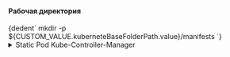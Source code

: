 


<h4>Рабочая директория</h4>
<CodeBlock language="bash">
    {dedent`
        mkdir -p ${CUSTOM_VALUE.kuberneteBaseFolderPath.value}/manifests
    `}
</CodeBlock>

<details className="custom-gray-block">
<summary>Static Pod Kube-Controller-Manager</summary>

<h4>Генерация манифеста</h4>
<CodeBlock language="bash">
    {dedent`
      cat <<EOF > ${CUSTOM_VALUE.kuberneteBaseFolderPath.value}/manifests/kube-controller-manager.yaml
      apiVersion: v1
      kind: Pod
      metadata:
        creationTimestamp: null
        labels:
          component: kube-controller-manager
          tier: control-plane
        name: kube-controller-manager
        namespace: kube-system
      spec:
        containers:
        - command:
          - kube-controller-manager
          - --allocate-node-cidrs=${KUBE_CONTROLLER_MANAGER_ARGS.allocateNodeCidrs.value}
          - --allow-untagged-cloud=${KUBE_CONTROLLER_MANAGER_ARGS.allowUntaggedCloud.value}
          - --attach-detach-reconcile-sync-period=${KUBE_CONTROLLER_MANAGER_ARGS.attachDetachReconcileSyncPeriod.value}
          - --authentication-kubeconfig=${KUBE_CONTROLLER_MANAGER_ARGS.authenticationKubeconfig.value}
          - --authentication-skip-lookup=${KUBE_CONTROLLER_MANAGER_ARGS.authenticationSkipLookup.value}
          - --authentication-token-webhook-cache-ttl=${KUBE_CONTROLLER_MANAGER_ARGS.authenticationTokenWebhookCacheTtl.value}
          - --authentication-tolerate-lookup-failure=${KUBE_CONTROLLER_MANAGER_ARGS.authenticationTolerateLookupFailure.value}
          - --authorization-always-allow-paths=${KUBE_CONTROLLER_MANAGER_ARGS.authorizationAlwaysAllowPaths.value}
          - --authorization-kubeconfig=${KUBE_CONTROLLER_MANAGER_ARGS.authorizationKubeconfig.value}
          - --authorization-webhook-cache-authorized-ttl=${KUBE_CONTROLLER_MANAGER_ARGS.authorizationWebhookCacheAuthorizedTtl.value}
          - --authorization-webhook-cache-unauthorized-ttl=${KUBE_CONTROLLER_MANAGER_ARGS.authorizationWebhookCacheUnauthorizedTtl.value}
          - --bind-address=${KUBE_CONTROLLER_MANAGER_ARGS.bindAddress.value}
          - --cidr-allocator-type=${KUBE_CONTROLLER_MANAGER_ARGS.cidrAllocatorType.value}
          - --client-ca-file=${KUBE_CONTROLLER_MANAGER_ARGS.clientCaFile.value}
          - --cloud-provider=${KUBE_CONTROLLER_MANAGER_ARGS.cloudProvider.value}
          - --cloud-provider-gce-lb-src-cidrs=${KUBE_CONTROLLER_MANAGER_ARGS.cloudProviderGceLbSrcCidrs.value}
          - --cluster-signing-cert-file=${KUBE_CONTROLLER_MANAGER_ARGS.clusterSigningCertFile.value}
          - --cluster-signing-duration=${KUBE_CONTROLLER_MANAGER_ARGS.clusterSigningDuration.value}
          - --cluster-signing-key-file=${KUBE_CONTROLLER_MANAGER_ARGS.clusterSigningKeyFile.value}
          - --concurrent-cron-job-syncs=${KUBE_CONTROLLER_MANAGER_ARGS.concurrentCronJobSyncs.value}
          - --concurrent-deployment-syncs=${KUBE_CONTROLLER_MANAGER_ARGS.concurrentDeploymentSyncs.value}
          - --concurrent-endpoint-syncs=${KUBE_CONTROLLER_MANAGER_ARGS.concurrentEndpointSyncs.value}
          - --concurrent-ephemeralvolume-syncs=${KUBE_CONTROLLER_MANAGER_ARGS.concurrentEphemeralvolumeSyncs.value}
          - --concurrent-gc-syncs=${KUBE_CONTROLLER_MANAGER_ARGS.concurrentGcSyncs.value}
          - --concurrent-horizontal-pod-autoscaler-syncs=${KUBE_CONTROLLER_MANAGER_ARGS.concurrentHorizontalPodAutoscalerSyncs.value}
          - --concurrent-job-syncs=${KUBE_CONTROLLER_MANAGER_ARGS.concurrentJobSyncs.value}
          - --concurrent-namespace-syncs=${KUBE_CONTROLLER_MANAGER_ARGS.concurrentNamespaceSyncs.value}
          - --concurrent-rc-syncs=${KUBE_CONTROLLER_MANAGER_ARGS.concurrentRcSyncs.value}
          - --concurrent-replicaset-syncs=${KUBE_CONTROLLER_MANAGER_ARGS.concurrentReplicasetSyncs.value}
          - --concurrent-resource-quota-syncs=${KUBE_CONTROLLER_MANAGER_ARGS.concurrentResourceQuotaSyncs.value}
          - --concurrent-service-endpoint-syncs=${KUBE_CONTROLLER_MANAGER_ARGS.concurrentServiceEndpointSyncs.value}
          - --concurrent-service-syncs=${KUBE_CONTROLLER_MANAGER_ARGS.concurrentServiceSyncs.value}
          - --concurrent-serviceaccount-token-syncs=${KUBE_CONTROLLER_MANAGER_ARGS.concurrentServiceaccountTokenSyncs.value}
          - --concurrent-statefulset-syncs=${KUBE_CONTROLLER_MANAGER_ARGS.concurrentStatefulsetSyncs.value}
          - --concurrent-ttl-after-finished-syncs=${KUBE_CONTROLLER_MANAGER_ARGS.concurrentTtlAfterFinishedSyncs.value}
          - --concurrent-validating-admission-policy-status-syncs=${KUBE_CONTROLLER_MANAGER_ARGS.concurrentValidatingAdmissionPolicyStatusSyncs.value}
          - --configure-cloud-routes=${KUBE_CONTROLLER_MANAGER_ARGS.configureCloudRoutes.value}
          - --contention-profiling=${KUBE_CONTROLLER_MANAGER_ARGS.contentionProfiling.value}
          - --controller-start-interval=${KUBE_CONTROLLER_MANAGER_ARGS.controllerStartInterval.value}
          - --controllers=${KUBE_CONTROLLER_MANAGER_ARGS.controllers.value}
          - --disable-attach-detach-reconcile-sync=${KUBE_CONTROLLER_MANAGER_ARGS.disableAttachDetachReconcileSync.value}
          - --disable-force-detach-on-timeout=${KUBE_CONTROLLER_MANAGER_ARGS.disableForceDetachOnTimeout.value}
          - --enable-dynamic-provisioning=${KUBE_CONTROLLER_MANAGER_ARGS.enableDynamicProvisioning.value}
          - --enable-garbage-collector=${KUBE_CONTROLLER_MANAGER_ARGS.enableGarbageCollector.value}
          - --enable-hostpath-provisioner=${KUBE_CONTROLLER_MANAGER_ARGS.enableHostpathProvisioner.value}
          - --enable-leader-migration=${KUBE_CONTROLLER_MANAGER_ARGS.enableLeaderMigration.value}
          - --endpoint-updates-batch-period=${KUBE_CONTROLLER_MANAGER_ARGS.endpointUpdatesBatchPeriod.value}
          - --endpointslice-updates-batch-period=${KUBE_CONTROLLER_MANAGER_ARGS.endpointsliceUpdatesBatchPeriod.value}
          - --feature-gates=${KUBE_CONTROLLER_MANAGER_ARGS.featureGates.value}
          - --flex-volume-plugin-dir=${KUBE_CONTROLLER_MANAGER_ARGS.flexVolumePluginDir.value}
          - --help=${KUBE_CONTROLLER_MANAGER_ARGS.help.value}
          - --horizontal-pod-autoscaler-cpu-initialization-period=${KUBE_CONTROLLER_MANAGER_ARGS.horizontalPodAutoscalerCpuInitializationPeriod.value}
          - --horizontal-pod-autoscaler-downscale-delay=${KUBE_CONTROLLER_MANAGER_ARGS.horizontalPodAutoscalerDownscaleDelay.value}
          - --horizontal-pod-autoscaler-downscale-stabilization=${KUBE_CONTROLLER_MANAGER_ARGS.horizontalPodAutoscalerDownscaleStabilization.value}
          - --horizontal-pod-autoscaler-initial-readiness-delay=${KUBE_CONTROLLER_MANAGER_ARGS.horizontalPodAutoscalerInitialReadinessDelay.value}
          - --horizontal-pod-autoscaler-sync-period=${KUBE_CONTROLLER_MANAGER_ARGS.horizontalPodAutoscalerSyncPeriod.value}
          - --horizontal-pod-autoscaler-tolerance=${KUBE_CONTROLLER_MANAGER_ARGS.horizontalPodAutoscalerTolerance.value}
          - --horizontal-pod-autoscaler-upscale-delay=${KUBE_CONTROLLER_MANAGER_ARGS.horizontalPodAutoscalerUpscaleDelay.value}
          - --http2-max-streams-per-connection=${KUBE_CONTROLLER_MANAGER_ARGS.http2MaxStreamsPerConnection.value}
          - --kube-api-burst=${KUBE_CONTROLLER_MANAGER_ARGS.kubeApiBurst.value}
          - --kube-api-content-type=${KUBE_CONTROLLER_MANAGER_ARGS.kubeApiContentType.value}
          - --kube-api-qps=${KUBE_CONTROLLER_MANAGER_ARGS.kubeApiQps.value}
          - --kubeconfig=${KUBE_CONTROLLER_MANAGER_ARGS.kubeconfig.value}
          - --large-cluster-size-threshold=${KUBE_CONTROLLER_MANAGER_ARGS.largeClusterSizeThreshold.value}
          - --leader-elect=${KUBE_CONTROLLER_MANAGER_ARGS.leaderElect.value}
          - --leader-elect-lease-duration=${KUBE_CONTROLLER_MANAGER_ARGS.leaderElectLeaseDuration.value}
          - --leader-elect-renew-deadline=${KUBE_CONTROLLER_MANAGER_ARGS.leaderElectRenewDeadline.value}
          - --leader-elect-resource-lock=${KUBE_CONTROLLER_MANAGER_ARGS.leaderElectResourceLock.value}
          - --leader-elect-resource-name=${KUBE_CONTROLLER_MANAGER_ARGS.leaderElectResourceName.value}
          - --leader-elect-resource-namespace=${KUBE_CONTROLLER_MANAGER_ARGS.leaderElectResourceNamespace.value}
          - --leader-elect-retry-period=${KUBE_CONTROLLER_MANAGER_ARGS.leaderElectRetryPeriod.value}
          - --legacy-service-account-token-clean-up-period=${KUBE_CONTROLLER_MANAGER_ARGS.legacyServiceAccountTokenCleanUpPeriod.value}
          - --log-flush-frequency=${KUBE_CONTROLLER_MANAGER_ARGS.logFlushFrequency.value}
          - --log-json-info-buffer-size=${KUBE_CONTROLLER_MANAGER_ARGS.logJsonInfoBufferSize.value}
          - --log-json-split-stream=${KUBE_CONTROLLER_MANAGER_ARGS.logJsonSplitStream.value}
          - --log-text-info-buffer-size=${KUBE_CONTROLLER_MANAGER_ARGS.logTextInfoBufferSize.value}
          - --log-text-split-stream=${KUBE_CONTROLLER_MANAGER_ARGS.logTextSplitStream.value}
          - --logging-format=${KUBE_CONTROLLER_MANAGER_ARGS.loggingFormat.value}
          - --max-endpoints-per-slice=${KUBE_CONTROLLER_MANAGER_ARGS.maxEndpointsPerSlice.value}
          - --min-resync-period=${KUBE_CONTROLLER_MANAGER_ARGS.minResyncPeriod.value}
          - --mirroring-concurrent-service-endpoint-syncs=${KUBE_CONTROLLER_MANAGER_ARGS.mirroringConcurrentServiceEndpointSyncs.value}
          - --mirroring-endpointslice-updates-batch-period=${KUBE_CONTROLLER_MANAGER_ARGS.mirroringEndpointsliceUpdatesBatchPeriod.value}
          - --mirroring-max-endpoints-per-subset=${KUBE_CONTROLLER_MANAGER_ARGS.mirroringMaxEndpointsPerSubset.value}
          - --namespace-sync-period=${KUBE_CONTROLLER_MANAGER_ARGS.namespaceSyncPeriod.value}
          - --node-cidr-mask-size=${KUBE_CONTROLLER_MANAGER_ARGS.nodeCidrMaskSize.value}
          - --node-cidr-mask-size-ipv4=${KUBE_CONTROLLER_MANAGER_ARGS.nodeCidrMaskSizeIpv4.value}
          - --node-cidr-mask-size-ipv6=${KUBE_CONTROLLER_MANAGER_ARGS.nodeCidrMaskSizeIpv6.value}
          - --node-eviction-rate=${KUBE_CONTROLLER_MANAGER_ARGS.nodeEvictionRate.value}
          - --node-monitor-grace-period=${KUBE_CONTROLLER_MANAGER_ARGS.nodeMonitorGracePeriod.value}
          - --node-monitor-period=${KUBE_CONTROLLER_MANAGER_ARGS.nodeMonitorPeriod.value}
          - --node-startup-grace-period=${KUBE_CONTROLLER_MANAGER_ARGS.nodeStartupGracePeriod.value}
          - --node-sync-period=${KUBE_CONTROLLER_MANAGER_ARGS.nodeSyncPeriod.value}
          - --permit-address-sharing=${KUBE_CONTROLLER_MANAGER_ARGS.permitAddressSharing.value}
          - --permit-port-sharing=${KUBE_CONTROLLER_MANAGER_ARGS.permitPortSharing.value}
          - --profiling=${KUBE_CONTROLLER_MANAGER_ARGS.profiling.value}
          - --pv-recycler-increment-timeout-nfs=${KUBE_CONTROLLER_MANAGER_ARGS.pvRecyclerIncrementTimeoutNfs.value}
          - --pv-recycler-minimum-timeout-hostpath=${KUBE_CONTROLLER_MANAGER_ARGS.pvRecyclerMinimumTimeoutHostpath.value}
          - --pv-recycler-minimum-timeout-nfs=${KUBE_CONTROLLER_MANAGER_ARGS.pvRecyclerMinimumTimeoutNfs.value}
          - --pv-recycler-timeout-increment-hostpath=${KUBE_CONTROLLER_MANAGER_ARGS.pvRecyclerTimeoutIncrementHostpath.value}
          - --pvclaimbinder-sync-period=${KUBE_CONTROLLER_MANAGER_ARGS.pvclaimbinderSyncPeriod.value}
          - --requestheader-client-ca-file=${KUBE_CONTROLLER_MANAGER_ARGS.requestheaderClientCaFile.value}
          - --requestheader-extra-headers-prefix=${KUBE_CONTROLLER_MANAGER_ARGS.requestheaderExtraHeadersPrefix.value}
          - --requestheader-group-headers=${KUBE_CONTROLLER_MANAGER_ARGS.requestheaderGroupHeaders.value}
          - --requestheader-username-headers=${KUBE_CONTROLLER_MANAGER_ARGS.requestheaderUsernameHeaders.value}
          - --resource-quota-sync-period=${KUBE_CONTROLLER_MANAGER_ARGS.resourceQuotaSyncPeriod.value}
          - --root-ca-file=${KUBE_CONTROLLER_MANAGER_ARGS.rootCaFile.value}
          - --route-reconciliation-period=${KUBE_CONTROLLER_MANAGER_ARGS.routeReconciliationPeriod.value}
          - --secondary-node-eviction-rate=${KUBE_CONTROLLER_MANAGER_ARGS.secondaryNodeEvictionRate.value}
          - --secure-port=${KUBE_CONTROLLER_MANAGER_ARGS.securePort.value}
          - --service-account-private-key-file=${KUBE_CONTROLLER_MANAGER_ARGS.serviceAccountPrivateKeyFile.value}
          - --terminated-pod-gc-threshold=${KUBE_CONTROLLER_MANAGER_ARGS.terminatedPodGcThreshold.value}
          - --unhealthy-zone-threshold=${KUBE_CONTROLLER_MANAGER_ARGS.unhealthyZoneThreshold.value}
          - --use-service-account-credentials=${KUBE_CONTROLLER_MANAGER_ARGS.useServiceAccountCredentials.value}
          - --v=${KUBE_CONTROLLER_MANAGER_ARGS.v.value}
          - --version=${KUBE_CONTROLLER_MANAGER_ARGS.version.value}
          - --volume-host-allow-local-loopback=${KUBE_CONTROLLER_MANAGER_ARGS.volumeHostAllowLocalLoopback.value}

          # Не указывать если значение "" или undefined
          # - --cluster-signing-kube-apiserver-client-cert-file=${KUBE_CONTROLLER_MANAGER_ARGS.clusterSigningKubeApiserverClientCertFile.value}
          # - --cluster-signing-kube-apiserver-client-key-file=${KUBE_CONTROLLER_MANAGER_ARGS.clusterSigningKubeApiserverClientKeyFile.value}
          # - --cluster-signing-kubelet-client-cert-file=${KUBE_CONTROLLER_MANAGER_ARGS.clusterSigningKubeletClientCertFile.value}
          # - --cluster-signing-kubelet-client-key-file=${KUBE_CONTROLLER_MANAGER_ARGS.clusterSigningKubeletClientKeyFile.value}
          # - --cluster-signing-kubelet-serving-cert-file=${KUBE_CONTROLLER_MANAGER_ARGS.clusterSigningKubeletServingCertFile.value}
          # - --cluster-signing-kubelet-serving-key-file=${KUBE_CONTROLLER_MANAGER_ARGS.clusterSigningKubeletServingKeyFile.value}
          # - --cluster-signing-legacy-unknown-cert-file=${KUBE_CONTROLLER_MANAGER_ARGS.clusterSigningLegacyUnknownCertFile.value}
          # - --cluster-signing-legacy-unknown-key-file=${KUBE_CONTROLLER_MANAGER_ARGS.clusterSigningLegacyUnknownKeyFile.value}
          # - --cluster-cidr=${KUBE_CONTROLLER_MANAGER_ARGS.clusterCidr.value}
          # - --cloud-config=${KUBE_CONTROLLER_MANAGER_ARGS.cloudConfig.value}
          # - --cert-dir=${KUBE_CONTROLLER_MANAGER_ARGS.certDir.value}
          # - --allow-metric-labels-manifest=${KUBE_CONTROLLER_MANAGER_ARGS.allowMetricLabelsManifest.value}
          # - --allow-metric-labels=${KUBE_CONTROLLER_MANAGER_ARGS.allowMetricLabels.value}
          # - --disabled-metrics=${KUBE_CONTROLLER_MANAGER_ARGS.disabledMetrics.value}
          # - --leader-migration-config=${KUBE_CONTROLLER_MANAGER_ARGS.leaderMigrationConfig.value}
          # - --master=${KUBE_CONTROLLER_MANAGER_ARGS.master.value}
          # - --pv-recycler-pod-template-filepath-hostpath=${KUBE_CONTROLLER_MANAGER_ARGS.pvRecyclerPodTemplateFilepathHostpath.value}
          # - --pv-recycler-pod-template-filepath-nfs=${KUBE_CONTROLLER_MANAGER_ARGS.pvRecyclerPodTemplateFilepathNfs.value}
          # - --service-cluster-ip-range=${KUBE_CONTROLLER_MANAGER_ARGS.serviceClusterIpRange.value}
          # - --show-hidden-metrics-for-version=${KUBE_CONTROLLER_MANAGER_ARGS.showHiddenMetricsForVersion.value}
          # - --tls-cert-file=${KUBE_CONTROLLER_MANAGER_ARGS.tlsCertFile.value}
          # - --tls-cipher-suites=${KUBE_CONTROLLER_MANAGER_ARGS.tlsCipherSuites.value}
          # - --tls-min-version=${KUBE_CONTROLLER_MANAGER_ARGS.tlsMinVersion.value}
          # - --tls-private-key-file=${KUBE_CONTROLLER_MANAGER_ARGS.tlsPrivateKeyFile.value}
          # - --tls-sni-cert-key=${KUBE_CONTROLLER_MANAGER_ARGS.tlsSniCertKey.value}
          # - --vmodule=${KUBE_CONTROLLER_MANAGER_ARGS.vmodule.value}
          # - --volume-host-cidr-denylist=${KUBE_CONTROLLER_MANAGER_ARGS.volumeHostCidrDenylist.value}
          # - --external-cloud-volume-plugin=${KUBE_CONTROLLER_MANAGER_ARGS.externalCloudVolumePlugin.value}
          # - --requestheader-allowed-names=${KUBE_CONTROLLER_MANAGER_ARGS.requestheaderAllowedNames.value}
          image: ${CUSTOM_VALUE.baseDockerRegistry.value}/kube-controller-manager:${COMPONENTS_VERSION.kubernetes.value}
          imagePullPolicy: IfNotPresent
          livenessProbe:
            failureThreshold: 8
            httpGet:
              path: /healthz
              port: ${PORTS.kubeControllerManager.portNumber}
              scheme: HTTPS
            initialDelaySeconds: 10
            periodSeconds: 10
            timeoutSeconds: 15
          name: kube-controller-manager
          resources:
            requests:
              cpu: 200m
          startupProbe:
            failureThreshold: 24
            httpGet:
              path: /healthz
              port: ${PORTS.kubeControllerManager.portNumber}
              scheme: HTTPS
            initialDelaySeconds: 10
            periodSeconds: 10
            timeoutSeconds: 15
          volumeMounts:
          - mountPath: /etc/ssl/certs
            name: ca-certs
            readOnly: true
          - mountPath: /etc/ca-certificates
            name: etc-ca-certificates
            readOnly: true
          - mountPath: /etc/pki
            name: etc-pki
            readOnly: true
          - mountPath: /usr/libexec/kubernetes/kubelet-plugins/volume/exec
            name: flexvolume-dir
          - mountPath: ${CUSTOM_VALUE.kuberneteBaseFolderPath.value}/pki
            name: k8s-certs
            readOnly: true
          - mountPath: ${CUSTOM_VALUE.kuberneteBaseFolderPath.value}/controller-manager.conf
            name: kubeconfig
            readOnly: true
          - mountPath: /usr/local/share/ca-certificates
            name: usr-local-share-ca-certificates
            readOnly: true
          - mountPath: /usr/share/ca-certificates
            name: usr-share-ca-certificates
            readOnly: true
        hostNetwork: true
        priority: 2000001000
        priorityClassName: system-node-critical
        securityContext:
          seccompProfile:
            type: RuntimeDefault
        volumes:
        - hostPath:
            path: /etc/ssl/certs
            type: DirectoryOrCreate
          name: ca-certs
        - hostPath:
            path: /etc/ca-certificates
            type: DirectoryOrCreate
          name: etc-ca-certificates
        - hostPath:
            path: /etc/pki
            type: DirectoryOrCreate
          name: etc-pki
        - hostPath:
            path: /usr/libexec/kubernetes/kubelet-plugins/volume/exec
            type: DirectoryOrCreate
          name: flexvolume-dir
        - hostPath:
            path: ${CUSTOM_VALUE.kuberneteBaseFolderPath.value}/pki
            type: DirectoryOrCreate
          name: k8s-certs
        - hostPath:
            path: ${CUSTOM_VALUE.kuberneteBaseFolderPath.value}/controller-manager.conf
            type: FileOrCreate
          name: kubeconfig
        - hostPath:
            path: /usr/local/share/ca-certificates
            type: DirectoryOrCreate
          name: usr-local-share-ca-certificates
        - hostPath:
            path: /usr/share/ca-certificates
            type: DirectoryOrCreate
          name: usr-share-ca-certificates
      status: {}
      EOF
    `}
</CodeBlock>

</details>